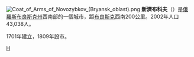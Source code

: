 {{coord|52|32|N|31|56|E|display=title}}
[[File:Coat_of_Arms_of_Novozybkov_(Bryansk_oblast).png|right]]
'''新濟布科夫'''（{{lang-ru|Новозы́бков}}）是[[俄羅斯|俄羅斯]][[布良斯克州|布良斯克州]]西南部的一個城市，距[[布良斯克|布良斯克]]西南200公里。2002年人口43,038人。

1701年建立，1809年設市。

{{布良斯克州城市}}
{{Authority control}}
[[Category:布良斯克州城市|Н]]